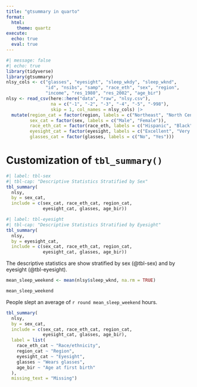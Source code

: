 ```yaml
---
title: "gtsummary in quarto"
format:
  html:
    theme: quartz
execute: 
  echo: true
  eval: true
---
```


```r
#| message: false
#| echo: true
library(tidyverse)
library(gtsummary)
nlsy_cols <- c("glasses", "eyesight", "sleep_wkdy", "sleep_wknd", 
               "id", "nsibs", "samp", "race_eth", "sex", "region", 
               "income", "res_1980", "res_2002", "age_bir")
nlsy <- read_csv(here::here("data", "raw", "nlsy.csv"), 
                 na = c("-1", "-2", "-3", "-4", "-5", "-998"),
                 skip = 1, col_names = nlsy_cols) |> 
  mutate(region_cat = factor(region, labels = c("Northeast", "North Central", "South", "West")),
         sex_cat = factor(sex, labels = c("Male", "Female")),
         race_eth_cat = factor(race_eth, labels = c("Hispanic", "Black", "Non-Black, Non-Hispanic")),
         eyesight_cat = factor(eyesight, labels = c("Excellent", "Very good", "Good", "Fair", "Poor")),
         glasses_cat = factor(glasses, labels = c("No", "Yes")))
```

# Customization of `tbl_summary()`

```r
#| label: tbl-sex
#| tbl-cap: "Descriptive Statistics Stratified by Sex"
tbl_summary(
  nlsy,
  by = sex_cat,
  include = c(sex_cat, race_eth_cat, region_cat,
              eyesight_cat, glasses, age_bir))
```

```r
#| label: tbl-eyesight
#| tbl-cap: "Descriptive Statistics Stratified by Eyesight"
tbl_summary(
  nlsy,
  by = eyesight_cat,
  include = c(sex_cat, race_eth_cat, region_cat,
              eyesight_cat, glasses, age_bir))

```

The descriptive statistics are show stratified by sex (@tbl-sex) and by eyesight (@tbl-eyesight).

```r
mean_sleep_weekend <- mean(nlsy$sleep_wknd, na.rm = TRUE)

mean_sleep_weekend
```

People slept an average of `r round mean_sleep_weekend` hours.

```r
tbl_summary(
  nlsy,
  by = sex_cat,
  include = c(sex_cat, race_eth_cat, region_cat,
              eyesight_cat, glasses, age_bir),
  label = list(
    race_eth_cat ~ "Race/ethnicity",
    region_cat ~ "Region",
    eyesight_cat ~ "Eyesight",
    glasses ~ "Wears glasses",
    age_bir ~ "Age at first birth"
  ),
  missing_text = "Missing")
```
